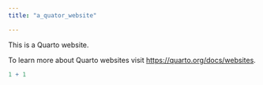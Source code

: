 ```yaml
---
title: "a_quator_website"

---
```


This is a Quarto website.

To learn more about Quarto websites visit <https://quarto.org/docs/websites>.

```r
1 + 1
```
